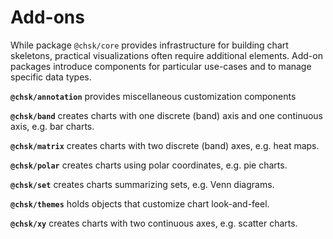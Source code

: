 
<Meta title="Addons/Overview" />

# Add-ons

While package `@chsk/core` provides infrastructure for building chart skeletons,
practical visualizations often require additional elements.
Add-on packages introduce components for particular use-cases and to manage specific data types.

**`@chsk/annotation`** provides miscellaneous customization components

**`@chsk/band`** creates charts with one discrete (band) axis and one continuous axis, e.g. bar charts.

**`@chsk/matrix`** creates charts with two discrete (band) axes, e.g. heat maps.

**`@chsk/polar`** creates charts using polar coordinates, e.g. pie charts.

**`@chsk/set`** creates charts summarizing sets, e.g. Venn diagrams.

**`@chsk/themes`** holds objects that customize chart look-and-feel.

**`@chsk/xy`** creates charts with two continuous axes, e.g. scatter charts.

